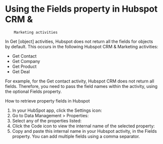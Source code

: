 ﻿# Using the Fields property in Hubspot CRM &
        Marketing activities

In Get [object] activities, Hubspot does not return all the fields for objects by default. This occurs in the following Hubspot CRM & Marketing activities:

* Get Contact
* Get Company
* Get Product
* Get Deal

For example, for the Get contact activity, Hubspot CRM does not return all fields.
            Therefore, you need to pass the field names within the activity, using the optional
                Fields property.

How to retrieve property fields in Hubspot

1. In your HubSpot app, click the Settings icon:
2. Go to Data Management > Properties:
3. Select any of the properties listed:
4. Click the Code icon to view the internal name of the selected property:
5. Copy and paste this internal name in your Hubspot activity, in the Fields property. You can add multiple fields using a comma separator.

